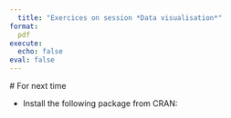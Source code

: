 ```yaml
---
  title: "Exercices on session *Data visualisation*"
format:
  pdf
execute:
  echo: false 
eval: false 
---
```

  
  # For next time
  
  * Install the following package from CRAN: